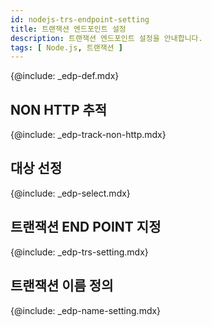 ```yaml
---
id: nodejs-trs-endpoint-setting
title: 트랜잭션 엔드포인트 설정
description: 트랜잭션 엔드포인트 설정을 안내합니다. 
tags: [ Node.js, 트랜잭션 ]
---
```


{@include: _edp-def.mdx}

## NON HTTP 추적

{@include: _edp-track-non-http.mdx}

## 대상 선정

<!-- 먼저 메소드 프로파일을 설정하세요. 확실하게 트랜잭션에서 호출되는 클래스를 지정하세요. 그래서 DB를 사용하는 프로그램에서는 **JDBC 드라이버**가 유용합니다. JDBC 드라이버에 프로파일을 설정하세요. -->
{@include: _edp-select.mdx}


## 트랜잭션 END POINT 지정

{@include: _edp-trs-setting.mdx}

## 트랜잭션 이름 정의

{@include: _edp-name-setting.mdx}
